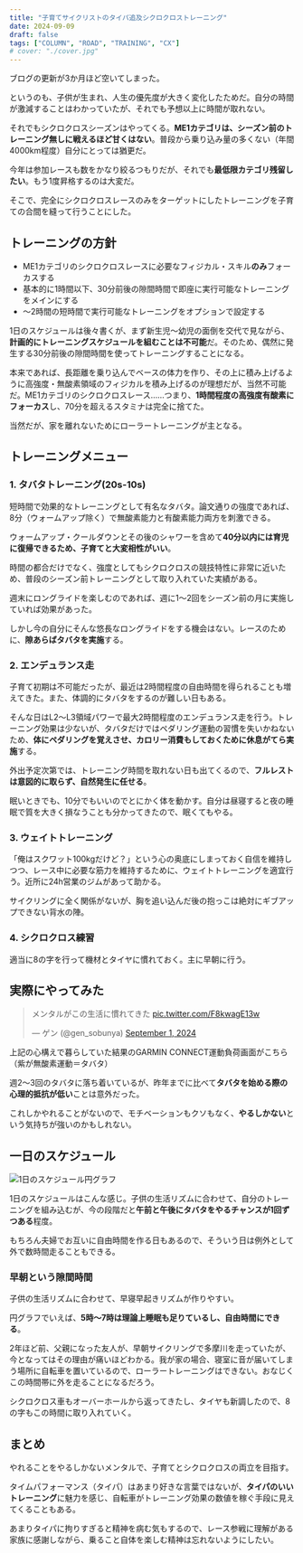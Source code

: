 ```yaml
---
title: "子育てサイクリストのタイパ追及シクロクロストレーニング"
date: 2024-09-09
draft: false
tags: ["COLUMN", "ROAD", "TRAINING", "CX"]
# cover: "./cover.jpg"
---
```


ブログの更新が3か月ほど空いてしまった。

というのも、子供が生まれ、人生の優先度が大きく変化したためだ。自分の時間が激減することはわかっていたが、それでも予想以上に時間が取れない。

それでもシクロクロスシーズンはやってくる。**ME1カテゴリは、シーズン前のトレーニング無しに戦えるほど甘くはない**。普段から乗り込み量の多くない（年間4000km程度）自分にとっては猶更だ。

今年は参加レースも数をかなり絞るつもりだが、それでも**最低限カテゴリ残留したい**。もう1度昇格するのは大変だ。

そこで、完全にシクロクロスレースのみをターゲットにしたトレーニングを子育ての合間を縫って行うことにした。

## トレーニングの方針

- ME1カテゴリのシクロクロスレースに必要なフィジカル・スキル**のみ**フォーカスする
- 基本的に1時間以下、30分前後の隙間時間で即座に実行可能なトレーニングをメインにする
- ～2時間の短時間で実行可能なトレーニングをオプションで設定する

1日のスケジュールは後々書くが、まず新生児～幼児の面倒を交代で見ながら、**計画的にトレーニングスケジュールを組むことは不可能**だ。そのため、偶然に発生する30分前後の隙間時間を使ってトレーニングすることになる。

本来であれば、長距離を乗り込んでベースの体力を作り、その上に積み上げるように高強度・無酸素領域のフィジカルを積み上げるのが理想だが、当然不可能だ。ME1カテゴリのシクロクロスレース……つまり、**1時間程度の高強度有酸素にフォーカス**し、70分を超えるスタミナは完全に捨てた。

当然だが、家を離れないためにローラートレーニングが主となる。

<Amzn asin="B0921JDFDS" />

## トレーニングメニュー

### 1. タバタトレーニング(20s-10s)

短時間で効果的なトレーニングとして有名なタバタ。論文通りの強度であれば、8分（ウォームアップ除く）で無酸素能力と有酸素能力両方を刺激できる。

ウォームアップ・クールダウンとその後のシャワーを含めて**40分以内には育児に復帰できるため、子育てと大変相性がいい**。

時間の都合だけでなく、強度としてもシクロクロスの競技特性に非常に近いため、普段のシーズン前トレーニングとして取り入れていた実績がある。

週末にロングライドを楽しむのであれば、週に1～2回をシーズン前の月に実施していれば効果があった。

しかし今の自分にそんな悠長なロングライドをする機会はない。レースのために、**隙あらばタバタを実施**する。

<Amzn asin="B0BDZ7MZPD" />

### 2. エンデュランス走

子育て初期は不可能だったが、最近は2時間程度の自由時間を得られることも増えてきた。また、体調的にタバタをするのが難しい日もある。

そんな日はL2～L3領域パワーで最大2時間程度のエンデュランス走を行う。トレーニング効果は少ないが、タバタだけではペダリング運動の習慣を失いかねないため、**体にペダリングを覚えさせ、カロリー消費もしておくために休息がてら実施**する。

外出予定次第では、トレーニング時間を取れない日も出てくるので、**フルレストは意図的に取らず、自然発生に任せる**。

眠いときでも、10分でもいいのでとにかく体を動かす。自分は昼寝すると夜の睡眠で質を大きく損なうことも分かってきたので、眠くてもやる。

### 3. ウェイトトレーニング

「俺はスクワット100kgだけど？」という心の奥底にしまっておく自信を維持しつつ、レース中に必要な筋力を維持するために、ウェイトトレーニングを適宜行う。近所に24h営業のジムがあって助かる。

サイクリングに全く関係がないが、胸を追い込んだ後の抱っこは絶対にギブアップできない背水の陣。

<Amzn asin="B00189LO84" />

### 4. シクロクロス練習

適当に8の字を行って機材とタイヤに慣れておく。主に早朝に行う。

## 実際にやってみた

<blockquote class="twitter-tweet"><p lang="ja" dir="ltr">メンタルがこの生活に慣れてきた <a href="https://t.co/F8kwagE13w">pic.twitter.com/F8kwagE13w</a></p>&mdash; ゲン (@gen_sobunya) <a href="https://twitter.com/gen_sobunya/status/1830068728727552162?ref_src=twsrc%5Etfw">September 1, 2024</a></blockquote>

上記の心構えで暮らしていた結果のGARMIN CONNECT運動負荷画面がこちら（紫が無酸素運動＝タバタ）

週2～3回のタバタに落ち着いているが、昨年までに比べて**タバタを始める際の心理的抵抗が低い**ことは意外だった。

これしかやれることがないので、モチベーションもクソもなく、**やるしかない**という気持ちが強いのかもしれない。

## 一日のスケジュール

![1日のスケジュール円グラフ](./image.png)

1日のスケジュールはこんな感じ。子供の生活リズムに合わせて、自分のトレーニングを組み込むが、今の段階だと**午前と午後にタバタをやるチャンスが1回ずつある**程度。

もちろん夫婦でお互いに自由時間を作る日もあるので、そういう日は例外として外で数時間走ることもできる。

### 早朝という隙間時間

子供の生活リズムに合わせて、早寝早起きリズムが作りやすい。

円グラフでいえば、**5時～7時は理論上睡眠も足りているし、自由時間にできる**。

2年ほど前、父親になった友人が、早朝サイクリングで多摩川を走っていたが、今となってはその理由が痛いほどわかる。我が家の場合、寝室に音が届いてしまう場所に自転車を置いているので、ローラートレーニングはできない。おなじくこの時間帯に外を走ることになるだろう。

シクロクロス車もオーバーホールから返ってきたし、タイヤも新調したので、8の字もこの時間に取り入れていく。

## まとめ

やれることをやるしかないメンタルで、子育てとシクロクロスの両立を目指す。

タイムパフォーマンス（タイパ）はあまり好きな言葉ではないが、**タイパのいいトレーニング**に魅力を感じ、自転車がトレーニング効果の数値を稼ぐ手段に見えてくることもある。

あまりタイパに拘りすぎると精神を病む気もするので、レース参戦に理解がある家族に感謝しながら、乗ること自体を楽しむ精神は忘れないようにしたい。
